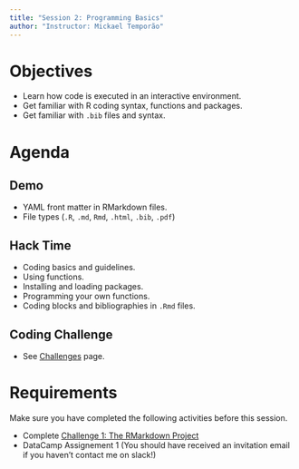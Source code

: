 ```yaml
---
title: "Session 2: Programming Basics"
author: "Instructor: Mickael Temporão"
---
```


# Objectives
- Learn how code is executed in an interactive environment.
- Get familiar with R coding syntax, functions and packages.
- Get familiar with `.bib` files and syntax.

# Agenda
## Demo
- YAML front matter in RMarkdown files.
- File types (`.R`, `.md`, `Rmd`, `.html`, `.bib`, `.pdf`)

## Hack Time
- Coding basics and guidelines.
- Using functions.
- Installing and loading packages.
- Programming your own functions.
- Coding blocks and bibliographies in `.Rmd` files.

## Coding Challenge
- See [Challenges](challenges.html) page.

# Requirements

Make sure you have completed the following activities before this session.

- Complete [Challenge 1: The RMarkdown Project](https://classroom.github.com/a/d59eA_be)
- DataCamp Assignement 1 (You should have received an invitation email if you haven't contact me on slack!)

